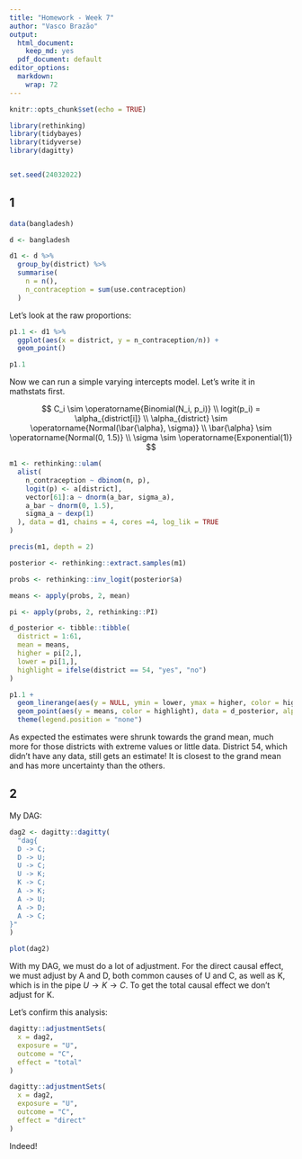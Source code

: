 ```yaml
---
title: "Homework - Week 7"
author: "Vasco Brazão"
output:
  html_document:
    keep_md: yes
  pdf_document: default
editor_options:
  markdown:
    wrap: 72
---
```


```r
knitr::opts_chunk$set(echo = TRUE)
```

```r
library(rethinking)
library(tidybayes)
library(tidyverse)
library(dagitty)


set.seed(24032022)
```

## 1

```r
data(bangladesh)

d <- bangladesh

d1 <- d %>% 
  group_by(district) %>% 
  summarise(
    n = n(),
    n_contraception = sum(use.contraception)
  )
```

Let's look at the raw proportions:

```r
p1.1 <- d1 %>% 
  ggplot(aes(x = district, y = n_contraception/n)) +
  geom_point()

p1.1
```

Now we can run a simple varying intercepts model. Let's write it in mathstats first.

$$
C_i \sim \operatorname{Binomial(N_i, p_i)} \\
logit(p_i) = \alpha_{district[i]} \\ 
\alpha_{district} \sim \operatorname{Normal(\bar{\alpha}, \sigma)} \\
\bar{\alpha} \sim \operatorname{Normal(0, 1.5)} \\
\sigma \sim \operatorname{Exponential(1)}
$$

```r
m1 <- rethinking::ulam(
  alist(
    n_contraception ~ dbinom(n, p),
    logit(p) <- a[district],
    vector[61]:a ~ dnorm(a_bar, sigma_a),
    a_bar ~ dnorm(0, 1.5),
    sigma_a ~ dexp(1)
  ), data = d1, chains = 4, cores =4, log_lik = TRUE
)

precis(m1, depth = 2)
```

```r
posterior <- rethinking::extract.samples(m1)

probs <- rethinking::inv_logit(posterior$a)

means <- apply(probs, 2, mean)

pi <- apply(probs, 2, rethinking::PI)

d_posterior <- tibble::tibble(
  district = 1:61,
  mean = means,
  higher = pi[2,],
  lower = pi[1,],
  highlight = ifelse(district == 54, "yes", "no")
)

p1.1 +
  geom_linerange(aes(y = NULL, ymin = lower, ymax = higher, color = highlight), data = d_posterior, alpha = .5, size = 1.25) +
  geom_point(aes(y = means, color = highlight), data = d_posterior, alpha = .5, size = 2) +
  theme(legend.position = "none")
```

As expected the estimates were shrunk towards the grand mean, much more for those districts with extreme values or little data. District 54, which didn't have any data, still gets an estimate! It is closest to the grand mean and has more uncertainty than the others.

## 2

My DAG:

```r
dag2 <- dagitty::dagitty(
  "dag{
  D -> C;
  D -> U;
  U -> C;
  U -> K;
  K -> C;
  A -> K;
  A -> U;
  A -> D;
  A -> C;
}"
)

plot(dag2)
```

With my DAG, we must do a lot of adjustment. For the direct causal effect, we must adjust by A and D, both common causes of U and C, as well as K, which is in the pipe $U \rightarrow K \rightarrow C$. To get the total causal effect we don't adjust for K.

Let's confirm this analysis:

```r
dagitty::adjustmentSets(
  x = dag2,
  exposure = "U",
  outcome = "C",
  effect = "total"
)

dagitty::adjustmentSets(
  x = dag2,
  exposure = "U",
  outcome = "C",
  effect = "direct"
)
```

Indeed!


